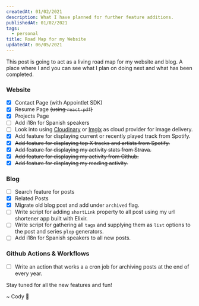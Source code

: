 ```yaml
---
createdAt: 01/02/2021
description: What I have planned for further feature additions.
publishedAt: 01/02/2021
tags:
  - personal
title: Road Map for my Website
updatedAt: 06/05/2021
---
```



This post is going to act as a living road map for my website and blog. A place where I and you can see what I plan on doing next and what has been completed.

### Website

- [x] Contact Page (with Appointlet SDK)
- [x] Resume Page ~~(using `react-pdf`)~~
- [x] Projects Page
- [ ] Add i18n for Spanish speakers
- [ ] Look into using [Cloudinary](https://cloudinary.com/) or [Imgix](https://www.imgix.com/) as cloud provider for image delivery.
- [x] Add feature for displaying current or recently played track from Spotify.
- [x] ~~Add feature for displaying top X tracks and artists from Spotify.~~
- [x] ~~Add feature for displaying my activity stats from Strava.~~
- [x] ~~Add feature for displaying my activity from Github.~~
- [x] ~~Add feature for displaying my reading activity.~~

### Blog

- [ ] Search feature for posts
- [x] Related Posts
- [x] Migrate old blog post and add under `archived` flag.
- [ ] Write script for adding `shortLink` property to all post using my url shortener app built with Elixir.
- [ ] Write script for gathering all `tags` and supplying them as `list` options to the post and series `plop` generators.
- [ ] Add i18n for Spanish speakers to all new posts.

### Github Actions & Workflows

- [ ] Write an action that works a a cron job for archiving posts at the end of every year.

Stay tuned for all the new features and fun!

<Signature>~ Cody 🚀</Signature>
